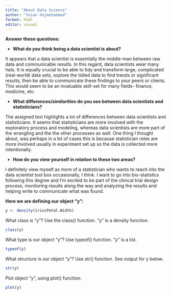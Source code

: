 ```yaml
---
title: "About Data Science"
author: "Susan Hajmohammad"
format: html
editor: visual
---
```


**Answer these questions:**

-   **What do you think being a data scientist is about?**

It appears that a data scientist is essentially the middle-man between raw data and communicable results. In this regard, data scientists wear many hats. It is equally crucial to be able to tidy and transform large, complicated (real-world) data sets, explore the tidied data to find trends or significant results, then be able to communicate these findings to your peers or clients. This would seem to be an invaluable skill-set for many fields- finance, medicine, etc.

-   **What differences/similarities do you see between data scientists and statisticians?**

The assigned text highlights a lot of differences between data scientists and statisticians. It seems that statisticians are more involved with the exploratory process and modeling, whereas data scientists are more part of the wrangling and the the other processes as well. One thing I thought about, was perhaps in a lot of cases this is because statistician roles are more involved usually in experiment set up so the data is collected more intentionally.

-   **How do you view yourself in relation to these two areas?**

I definitely view myself as more of a statistician who wants to reach into the data scientist tool box occasionally, I think. I want to go into bio-statistics following this degree and I'm excited to be part of the clinical trial design process, monitoring results along the way and analyzing the results and helping write to communicate what was found.

**Here we are defining our object "y":**

```r

y <- density(iris$Petal.Width)

```

What class is "y"? Use the class() function. "y" is a density function.

```r

class(y)

```

What type is our object "y"? Use typeof() function. "y" is a list.

```r

typeof(y)

```

What structure is our object "y"? Use str() function. See output for y below.
 
```r


str(y)

```

Plot object "y", using plot() function:

```r


plot(y)


```
